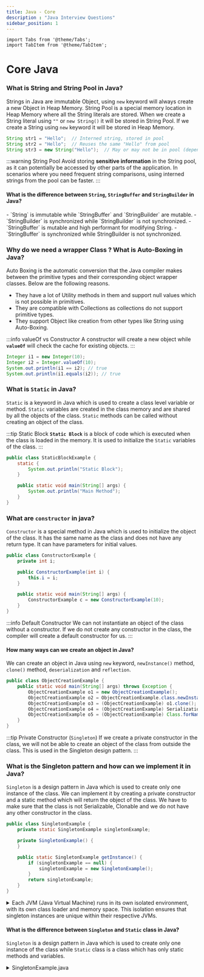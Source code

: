 ```yaml
---
title: Java - Core
description : "Java Interview Questions"
sidebar_position: 1
---
```


```mdx-code-block
import Tabs from '@theme/Tabs';
import TabItem from '@theme/TabItem';
```

# Core Java

### What is String and String Pool in Java?
Strings in Java are immutable Object, using `new` keyword will always create a new Object in Heap Memory. String Pool is a special memory location in Heap Memory where all the String literals are stored. When we create a String literal using `""` or `new String()` it will be stored in String Pool. If we create a String using `new` keyword it will be stored in Heap Memory.

```java
String str1 = "Hello";  // Interned string, stored in pool
String str2 = "Hello";  // Reuses the same "Hello" from pool
String str3 = new String("Hello");  // May or may not be in pool (depends on JVM)
```

:::warning String Pool
Avoid storing **sensitive information** in the String pool, as it can potentially be accessed by other parts of the application.
In scenarios where you need frequent string comparisons, using interned strings from the pool can be faster.
:::

#### What is the difference between `String`, `StringBuffer` and `StringBuilder` in Java?
<Tabs>
<TabItem value="String">
- `String` is immutable while `StringBuffer` and `StringBuilder` are mutable. 
</TabItem>
<TabItem value="StringBuilder">
- `StringBuilder` is synchronized while `StringBuilder` is not synchronized.
</TabItem>
<TabItem value="StringBuffer">
- `StringBuffer` is mutable and high performant for modifying String.
- `StringBuffer` is synchronized while StringBuilder is not synchronized.
</TabItem>
</Tabs>

### Why do we need a wrapper Class ? What is Auto-Boxing in Java?
Auto Boxing is the automatic conversion that the Java compiler makes between the primitive types and their corresponding object wrapper classes. Below are the following reasons.
- They have a lot of Utility methods in them and support null values which is not possible in primitives.
- They are compatible with Collections as collections do not support primitive types.
- They support Object like creation from other types like String using Auto-Boxing.

:::info valueOf vs Constructor
A constructor will create a new object while **`valueOf`** will check the cache for existing objects.
:::

```java
Integer i1 = new Integer(10);
Integer i2 = Integer.valueOf(10);
System.out.println(i1 == i2); // true
System.out.println(i1.equals(i2)); // true
```

### What is `Static` in Java?
`Static` is a keyword in Java which is used to create a class level variable or method. `Static` variables are created in the class memory and are shared by all the objects of the class. `Static` methods can be called without creating an object of the class.

:::tip Static Block
**`Static Block`** is a block of code which is executed when the class is loaded in the memory. It is used to initialize the `Static` variables of the class.
:::

```java
public class StaticBlockExample {
    static {
        System.out.println("Static Block");
    }

    public static void main(String[] args) {
        System.out.println("Main Method");
    }
}
```

### What are `constructor` in java?
`Constructor` is a special method in Java which is used to initialize the object of the class. It has the same name as the class and does not have any return type. It can have parameters for initial values.

```java
public class ConstructorExample {
    private int i;

    public ConstructorExample(int i) {
        this.i = i;
    }

    public static void main(String[] args) {
        ConstructorExample c = new ConstructorExample(10);
    }
}
```

:::info Default Constructor
We can not instantiate an object of the class without a constructor. If we do not create any constructor in the class, the compiler will create a default constructor for us.
:::
#### How many ways can we create an object in Java?
We can create an object in Java using `new` keyword, `newInstance()` method, `clone()` method, `deserialization` and `reflection`.

```java
public class ObjectCreationExample {
    public static void main(String[] args) throws Exception {
        ObjectCreationExample o1 = new ObjectCreationExample();
        ObjectCreationExample o2 = ObjectCreationExample.class.newInstance();
        ObjectCreationExample o3 = (ObjectCreationExample) o1.clone();
        ObjectCreationExample o4 = (ObjectCreationExample) SerializationUtils.clone(o1);
        ObjectCreationExample o5 = (ObjectCreationExample) Class.forName("ObjectCreationExample").newInstance();
    }
}
```

:::tip Private Constructor (`Singleton`)
If we create a private constructor in the class, we will not be able to create an object of the class from outside the class. This is used in the Singleton design pattern.
:::
### What is the Singleton pattern and how can we implement it in Java?
`Singleton` is a design pattern in Java which is used to create only one instance of the class. We can implement it by creating a private constructor and a static method which will return the object of the class.
We have to make sure that the class is not Serializable, Clonable and we do not have any other constructor in the class.

```java title=SingletonExample.java
public class SingletonExample {
    private static SingletonExample singletonExample;

    private SingletonExample() {
    }

    public static SingletonExample getInstance() {
        if (singletonExample == null) {
            singletonExample = new SingletonExample();
        }
        return singletonExample;
    }
}
```

<details>
<summary>
Each JVM (Java Virtual Machine) runs in its own isolated environment, with its own class loader and memory space. This isolation ensures that singleton instances are unique within their respective JVMs.
</summary>
- Class Loading: Each JVM has its own class loader, responsible for loading classes and creating their instances. When a singleton class is loaded for the first time within a JVM, its single instance is created and maintained thereafter.
- Memory Isolation: JVMs have separate memory spaces, preventing interference between classes and objects in different JVMs. This means singleton instances in one JVM are distinct from those in other JVMs.
- Distributed Systems: In distributed systems where multiple JVMs interact, each JVM will have its own singleton instances, potentially leading to multiple instances of the same singleton class across the system.
- Serialization: When a singleton is serialized and deserialized, its unique instance identity might not be preserved, potentially leading to multiple instances within a JVM. Careful handling of serialization is crucial to maintain the singleton pattern.
</details>

#### What is the difference between `Singleton` and `Static` class in Java?
`Singleton` is a design pattern in Java which is used to create only one instance of the class while `Static` class is a class which has only static methods and variables.

<details>
<summary>SingletonExample.java</summary>
  ```java
  public class SingletonExample {
      private static SingletonExample singletonExample;
  
      private SingletonExample() {
      }
  
      public static SingletonExample getInstance() {
          if (singletonExample == null) {
              singletonExample = new SingletonExample();
          }
          return singletonExample;
      }
  }
  ```
</details>
  ```java title=StaticClassExample.java
  public class StaticClassExample {
      private static int i;
  
      private StaticClassExample() {
      }
  
      public static void method() {
          // some code
      }
  }
  ```

### What is the difference between `instanceof` and `isInstance` in Java?
`instanceof` is a keyword in Java which is used to check if an object is an instance of a class while `isInstance` is a method in Java which is used to check if an object is an instance of a class.

```java
public class InstanceOfExample {
    public static void main(String[] args) {
        InstanceOfExample i = new InstanceOfExample();
        System.out.println(i instanceof InstanceOfExample); // true
        System.out.println(InstanceOfExample.class.isInstance(i)); // true
    }
}
```

### What is the difference between `this` and `super` in Java?
`this` is a keyword in Java which is used to refer to the current object while `super` is a keyword in Java which is used to refer to the parent class object.

```java
public class ThisExample {
    private int i;

    public ThisExample(int i) {
        this.i = i;
    }

    public static void main(String[] args) {
        ThisExample c = new ThisExample(10);
    }
}
```
```java
public class SuperExample {
    private int i;

    public SuperExample(int i) {
        this.i = i;
    }

    public static void main(String[] args) {
        SuperExample c = new SuperExample(10);
    }
}
```

###  Why does Java not support multiple inheritance?
Java does not support multiple inheritance because of the Diamond problem. If we have two classes A and B which extends C and we have a method in C which is overridden in both A and B. Now if we create a class D which extends both A and B and we call the method from D, which method will be called?

![Diamond Problem](./img/diamond-problem.png)

This is the reason Java does not support multiple inheritance.

### What is the difference between `Abstract Class` and `Interface` in Java?
We should use interface when we only know the specification but Abstract when we know the partial Implementation.
:::tip 
**Interfaces** are more preferred as we can implement multiple Interfaces but can only extend one Abstract class. With java 8 we can have default implementation of a method in an Interface. 
:::
<Tabs>
<TabItem value="Interface">
- `Interface` can only have abstract methods.
- `Interface` can only have static and final variables. 
-`Interface` cannot have constructor. 
```java
public interface InterfaceExample {
    int i = 10;

    void method();

    default void method2() {
        // some code
    }
}

//  implements InterfaceExample
public class InterfaceExampleImpl implements InterfaceExample {
    @Override
    public void method() {
        // some code
    }
}

```

#### How to implement multiple interfaces with same method name?
```java
interface Interface1 {
  void myMethod(String arg);
}

interface Interface2 {
  void myMethod(String arg);
}

public class MyClass implements Interface1, Interface2 {
  @Override
  public void myMethod(String arg) {
    System.out.println("Implementing method from both interfaces: " + arg);
  }
}
```

</TabItem>
<TabItem value="Abstract Class">
- `Abstract` Class can have both abstract and non-abstract methods.
- `Abstract` Class can have static, final and non-final variables.
- `Abstract` Class can have constructor.
```java 
public abstract class AbstractClassExample {
    private int i;

    public AbstractClassExample(int i) {
        this.i = i;
    }

    public abstract void method();

    public void method2() {
        // some code
    }
}

//  extends AbstractClassExample
public class AbstractClassExampleImpl extends AbstractClassExample {
    public AbstractClassExampleImpl(int i) {
        super(i);
    }

    @Override
    public void method() {
        // some code
    }
}
```
</TabItem>
</Tabs>


### What is difference between `==` and `equals` in Java?
`==` is used to compare the reference of the object while `equals` is used to compare the content of the object.
```java
Integer i1 = new Integer(10);
Integer i2 = new Integer(10);
System.out.println(i1 == i2); // false
System.out.println(i1.equals(i2)); // true
```

### What is the difference between `final`, `finally` and `finalize` in Java?
`final` is used to make a variable constant, `finally` is used to execute a block of code irrespective of the exception and `finalize` is a method which is called by the Garbage Collector before destroying the object.

```java
public final int i = 10;
```
```java
try {
    // some code
} catch (Exception e) {
    // some code
} finally {
    // some code
}
```
```java
public class FinalizeExample {
    public static void main(String[] args) {
        FinalizeExample f1 = new FinalizeExample();
        FinalizeExample f2 = new FinalizeExample();
        f1 = null;
        f2 = null;
        System.gc();
    }

    @Override
    protected void finalize() throws Throwable {
        System.out.println("Finalize method called");
    }
}
```

:::note
Code in finally is NOT executed only in two situations.
- If exception is thrown in finally.
- If JVM Crashes in between (for example, System.exit()).
:::

### What is the difference between `throw` and `throws` in Java?
`throw` is used to throw an exception while `throws` is used to declare an exception.
  
  ```java
  throw new Exception("Exception");
  ```
  ```java
  public void method() throws Exception {
    // some code
  }
  ```

:::warning What is the difference between `Error` and `Exception` in Java?
`Error` is a serious problem which a programmer should not try to handle while `Exception` is a problem which can be handled by the programmer.
:::


### What is the difference between `checked` and `unchecked` Exception in Java?
`checked` Exception are the Exception which are checked at compile time while `unchecked` Exception are the Exception which are not checked at compile time.

<details>
<summary>Checked Exception</summary>
```java
public void method(){
    // some code
    throw new Exception("Checked Exception");
}

public static void main(String[] args) {
    try {
        method();
    } catch (Exception e) {
        // Need to handle the Exception otherwise it will give compile time error
        // They should either be caught or declared in the method signature
    }
}
```
</details>

<details>
<summary>Unchecked Exception</summary>
```java
public void method() {
    // some code
    throw new RuntimeException("Unchecked Exception");
}

public static void main(String[] args) {
    method();
}
```
Exception in thread "main" java.lang.RuntimeException: Unchecked Exception at Main.main(Main.java:7)
</details>

### Explain the Factory Design pattern and two class examples you have used?
We can use SessionFactory to obtain the session Object to perform CRUD operation and BeanFactory to obtain the Bean Object.

We can use SessionFactory to obtain the session Object to perform CRUD operation and BeanFactory to obtain the Bean Object.

